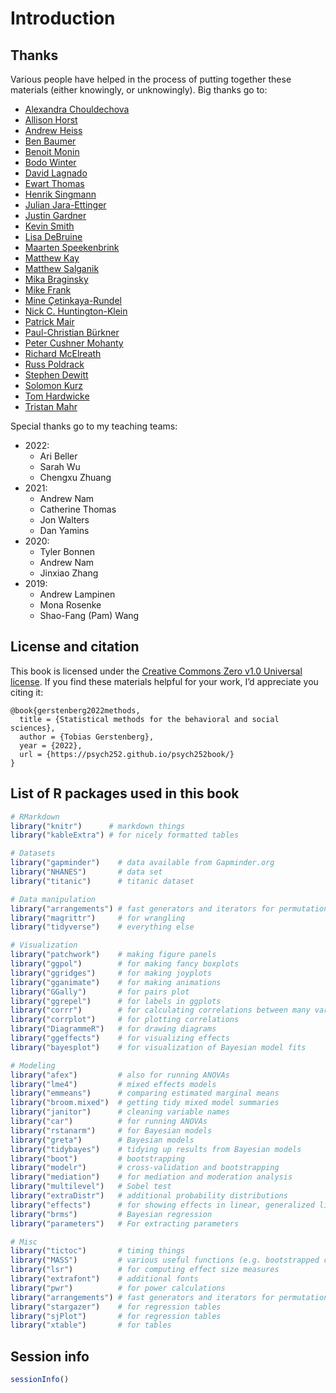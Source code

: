 # Introduction

## Thanks 

Various people have helped in the process of putting together these materials (either knowingly, or unknowingly). Big thanks go to: 

- [Alexandra Chouldechova](https://www.andrew.cmu.edu/user/achoulde/)
- [Allison Horst](https://www.allisonhorst.com/)
- [Andrew Heiss](https://www.andrewheiss.com/)
- [Ben Baumer](https://www.smith.edu/academics/faculty/ben-baumer)
- [Benoit Monin](https://www.gsb.stanford.edu/faculty-research/faculty/benoit-monin)
- [Bodo Winter](https://bodowinter.com/)
- [David Lagnado](https://www.ucl.ac.uk/pals/research/experimental-psychology/person/david-lagnado/)
- [Ewart Thomas](https://profiles.stanford.edu/ewart-thomas)
- [Henrik Singmann](http://singmann.org/)
- [Julian Jara-Ettinger](https://psychology.yale.edu/people/julian-jara-ettinger)
- [Justin Gardner](https://profiles.stanford.edu/justin-gardner)
- [Kevin Smith](http://www.mit.edu/~k2smith/)
- [Lisa DeBruine](https://debruine.github.io/)
- [Maarten Speekenbrink](https://www.ucl.ac.uk/pals/research/experimental-psychology/person/maarten-speekenbrink/)
- [Matthew Kay](https://www.mjskay.com/)
- [Matthew Salganik](http://www.princeton.edu/~mjs3/)
- [Mika Braginsky](https://mikabr.io/) 
- [Mike Frank](https://web.stanford.edu/~mcfrank/) 
- [Mine Çetinkaya-Rundel](https://mine-cr.com/)
- [Nick C. Huntington-Klein](https://www.nickchk.com/)
- [Patrick Mair](https://psychology.fas.harvard.edu/people/patrick-mair)
- [Paul-Christian Bürkner](https://paul-buerkner.github.io/about/) 
- [Peter Cushner Mohanty](https://explorecourses.stanford.edu/instructor/pmohanty)
- [Richard McElreath](https://xcelab.net/rm/)
- [Russ Poldrack](https://profiles.stanford.edu/russell-poldrack) 
- [Stephen Dewitt](https://www.ucl.ac.uk/pals/research/experimental-psychology/person/stephen-dewitt/)
- [Solomon Kurz](https://solomonkurz.netlify.app/) 
- [Tom Hardwicke](https://tomhardwicke.netlify.app/)
- [Tristan Mahr](https://www.tjmahr.com/) 

Special thanks go to my teaching teams: 

- 2022: 
  - Ari Beller
  - Sarah Wu
  - Chengxu Zhuang 
- 2021: 
  - Andrew Nam 
  - Catherine Thomas 
  - Jon Walters
  - Dan Yamins
- 2020: 
  - Tyler Bonnen
  - Andrew Nam 
  - Jinxiao Zhang
- 2019:
  - Andrew Lampinen
  - Mona Rosenke 
  - Shao-Fang (Pam) Wang

## License and citation

This book is licensed under the [Creative Commons Zero v1.0 Universal license](https://github.com/psych252/psych252book/blob/master/LICENSE). If you find these materials helpful for your work, I'd appreciate you citing it: 

```
@book{gerstenberg2022methods,
  title = {Statistical methods for the behavioral and social sciences},
  author = {Tobias Gerstenberg},
  year = {2022},
  url = {https://psych252.github.io/psych252book/}
}
```

## List of R packages used in this book 

```r
# RMarkdown 
library("knitr")      # markdown things 
library("kableExtra") # for nicely formatted tables

# Datasets 
library("gapminder")    # data available from Gapminder.org 
library("NHANES")       # data set 
library("titanic")      # titanic dataset

# Data manipulation
library("arrangements") # fast generators and iterators for permutations, combinations and partitions
library("magrittr")     # for wrangling
library("tidyverse")    # everything else

# Visualization
library("patchwork")    # making figure panels
library("ggpol")        # for making fancy boxplots
library("ggridges")     # for making joyplots 
library("gganimate")    # for making animations
library("GGally")       # for pairs plot
library("ggrepel")      # for labels in ggplots
library("corrr")        # for calculating correlations between many variables
library("corrplot")     # for plotting correlations
library("DiagrammeR")   # for drawing diagrams
library("ggeffects")    # for visualizing effects
library("bayesplot")    # for visualization of Bayesian model fits 

# Modeling 
library("afex")         # also for running ANOVAs
library("lme4")         # mixed effects models 
library("emmeans")      # comparing estimated marginal means 
library("broom.mixed")  # getting tidy mixed model summaries
library("janitor")      # cleaning variable names 
library("car")          # for running ANOVAs
library("rstanarm")     # for Bayesian models
library("greta")        # Bayesian models
library("tidybayes")    # tidying up results from Bayesian models
library("boot")         # bootstrapping
library("modelr")       # cross-validation and bootstrapping
library("mediation")    # for mediation and moderation analysis 
library("multilevel")   # Sobel test
library("extraDistr")   # additional probability distributions
library("effects")      # for showing effects in linear, generalized linear, and other models
library("brms")         # Bayesian regression
library("parameters")   # For extracting parameters 

# Misc 
library("tictoc")       # timing things
library("MASS")         # various useful functions (e.g. bootstrapped confidence intervals)
library("lsr")          # for computing effect size measures
library("extrafont")    # additional fonts
library("pwr")          # for power calculations
library("arrangements") # fast generators and iterators for permutations, combinations and partitions
library("stargazer")    # for regression tables
library("sjPlot")       # for regression tables
library("xtable")       # for tables
```

## Session info

```r
sessionInfo()
```
